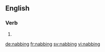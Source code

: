 ==English==

===Verb===
{{head|en|present participle}}

# {{present participle of|nab|lang=en|nocat=1}}

[[de:nabbing]]
[[fr:nabbing]]
[[sv:nabbing]]
[[vi:nabbing]]